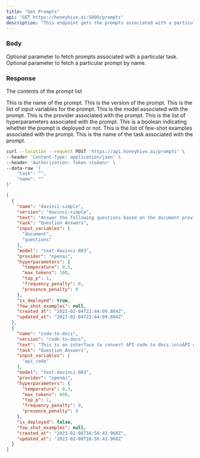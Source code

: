 ```yaml
---
title: "Get Prompts"
api: "GET https://honeyhive.ai:5000/prompts"
description: "This endpoint gets the prompts associated with a particular task."
---
```


### Body

<ParamField body="task" type="string">
  Optional parameter to fetch prompts associated with a particular task.
</ParamField>

<ParamField body="name" type="string">
  Optional parameter to fetch a particular prompt by name.
</ParamField>

### Response

<ResponseField name="data" type="array">

The contents of the prompt list

<Expandable title="Toggle object">

<ResponseField name="name" type="string">
  This is the name of the prompt.
</ResponseField>

<ResponseField name="version" type="string">
  This is the version of the prompt.
</ResponseField>

<ResponseField name="input_variables" type="array">
  This is the list of input variables for the prompt.
</ResponseField>

<ResponseField name="model" type="string">
  This is the model associated with the prompt.
</ResponseField>

<ResponseField name="provider" type="string">
  This is the provider associated with the prompt.
</ResponseField>

<ResponseField name="hyperparameters" type="array">
  This is the list of hyperparameters associated with the prompt.
</ResponseField>

<ResponseField name="is_deployed" type="boolean">
  This is a boolean indicating whether the prompt is deployed or not.
</ResponseField>

<ResponseField name="few_shot_examples" type="array">
  This is the list of few-shot examples associated with the prompt.
</ResponseField>

<ResponseField name="task" type="string">
  This is the name of the task associated with the prompt.
</ResponseField>

</Expandable>

</ResponseField>

<RequestExample>

```bash Example Request
curl --location --request POST 'https://api.honeyhive.ai/prompts' \
--header 'Content-Type: application/json' \
--header 'Authorization: Token <token>' \
--data-raw '{
    "task": "",
    "name": ""
}'
```

</RequestExample>

<ResponseExample>

```json Response
[
  {
    "name": "davinci-simple",
    "version": "davinci-simple",
    "text": "Answer the following questions based on the document provided.\n\nDocument:\n{{document}}\n\nQuestions:\n{{questions}}\n\nAnswers:",
    "task": "Question Answers",
    "input_variables": [
      "document",
      "questions"
    ],
    "model": "text-davinci-003",
    "provider": "openai",
    "hyperparameters": {
      "temperature": 0.5,
      "max_tokens": 100,
      "top_p": 1,
      "frequency_penalty": 0,
      "presence_penalty": 0
    },
    "is_deployed": true,
    "few_shot_examples": null,
    "created_at": "2023-02-04T22:44:09.864Z",
    "updated_at": "2023-02-04T22:44:09.864Z"
  },
  {
    "name": "code-to-docs",
    "version": "code-to-docs",
    "text": "This is an interface to convert API code to docs.\n\nAPI code:\n\n// task JSON looks like:\n// - task_id\n// - name\n// - type (optional)\n// - created_at\n// - last_updated\n// - fine-tuned models\n// - prompts\n// - datasets\n\n// get tasks\nrecordRoutes.route('/tasks').get(async function (_req, res) {\n    const dbConnect = dbo.getDb();\n\n    // check if name is specified\n    var name = _req.query.name;\n    var has_prompts = _req.query.has_prompts;\n    \n    // if it not specified, return all tasks\n    if (name == undefined) {\n        dbConnect\n            .collection('tasks')\n            .find({})\n            .toArray(function (err, result) {\n                if (err) {\n                    res.status(400).send('Error fetching tasks!');\n                } else {\n                    // replace _id with id\n                    var finalResult = [];\n\n                    // if has_prompts is specified, return only has_prompts tasks\n                    // has_prompts means that the task has at least one prompt\n                    for (var i = 0; i < result.length; i++) {\n                        result[i].id = result[i]._id;\n                        delete result[i]._id;\n\n                        if (has_prompts != 'true' || result[i].prompts.length > 0) {\n                            finalResult.push(result[i]);\n                        }\n                    }\n                    \n                    res.json(finalResult);\n                    console.log(finalResult);\n                }\n            }\n        );\n    }\n    // if it is specified, return the task with that name\n    else {\n        dbConnect\n            .collection('tasks')\n            .find({ name: name })\n            .toArray(function (err, result) {\n                if (err) {\n                    res.status(400).send('Error fetching task!');\n                } else {\n                    res.json(result);\n                }\n            }\n        );\n    }\n});\n\nAPI docs:\n---\ntitle: \"Get Tasks\"\napi: \"GET https://honeyhive.ai:5000/tasks\"\ndescription: \"This endpoint gets the tasks being managed by the user.\"\n---\n\n### Body\n\n<ParamField body=\"name\" type=\"string\">\n  Optional parameter to fetch a particular task by name.\n</ParamField>\n\n### Response\n\n<ResponseField name=\"data\" type=\"object\">\n\nThe contents of the task list\n\n<Expandable title=\"Toggle object\">\n\n<ResponseField name=\"name\" type=\"string\">\n  This is the name of the task.\n</ResponseField>\n\n<ResponseField name=\"type\" type=\"string\">\n  This is the type of the task. Possible values are 'Text Generation', 'Code Generation', 'Classification', 'Summarization' and 'Other'.\n</ResponseField>\n\n<ResponseField name=\"prompts\" type=\"array\">\n  This is the list of prompts saved for the task.\n</ResponseField>\n\n<ResponseField name=\"fine_tuned_models\" type=\"array\">\n  This is the list of fine-tuned models that have been trained for the task.\n</ResponseField>\n\n<ResponseField name=\"datasets\" type=\"array\">\n  This is the list of datasets that have been uploaded for the task.\n</ResponseField>\n\n<ResponseField name=\"metrics\" type=\"array\">\n  This is the list of metrics that have been setup for the task.\n</ResponseField>\n\n<ResponseField name=\"created_at\" type=\"string\">\n  This is the date and time when the task was created.\n</ResponseField>\n\n<ResponseField name=\"updated_at\" type=\"string\">\n  This is the date and time when the task was last updated.\n</ResponseField>\n\n<ResponseField name=\"id\" type=\"string\">\n  This is the unique identifier for the task.\n</ResponseField>\n\n</Expandable>\n\n</ResponseField>\n\n<RequestExample>\n\n```bash Example Request\ncurl --location --request POST 'https://api.honeyhive.ai/tasks' \\\n--header 'Content-Type: application/json' \\\n--header 'Authorization: Token <token>' \\\n--data-raw '{\n    \"name\": \"\"\n}'\n```\n\n</RequestExample>\n\n<ResponseExample>\n\n```json Response\n[]\n\n```\n\n</ResponseExample>\n\n\n<API code>\n{{api_code}}\n</API code>\n\n\n\n<API docs>",
    "task": "Question Answers",
    "input_variables": [
      "api_code"
    ],
    "model": "text-davinci-003",
    "provider": "openai",
    "hyperparameters": {
      "temperature": 0.3,
      "max_tokens": 800,
      "top_p": 1,
      "frequency_penalty": 0,
      "presence_penalty": 0
    },
    "is_deployed": false,
    "few_shot_examples": null,
    "created_at": "2023-02-08T16:56:43.968Z",
    "updated_at": "2023-02-08T16:56:43.968Z"
  }
]

```

</ResponseExample>
